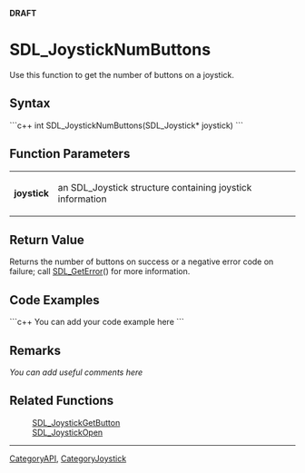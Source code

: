 <!-- pragma section-numbers off -->
<!-- pragma disable-camelcase -->
'''DRAFT'''

= SDL_JoystickNumButtons =
Use this function to get the number of buttons on a joystick.


== Syntax ==
```c++
int SDL_JoystickNumButtons(SDL_Joystick* joystick)
```

== Function Parameters ==
{|
|'''joystick'''
|an SDL_Joystick structure containing joystick information
|}

== Return Value ==
Returns the number of buttons on success or a negative error code on failure; call [[SDL_GetError]]() for more information.

== Code Examples ==
```c++
You can add your code example here
```

== Remarks ==
''You can add useful comments here''

== Related Functions ==
:[[SDL_JoystickGetButton]]
:[[SDL_JoystickOpen]]

----
[[CategoryAPI]], [[CategoryJoystick]]
